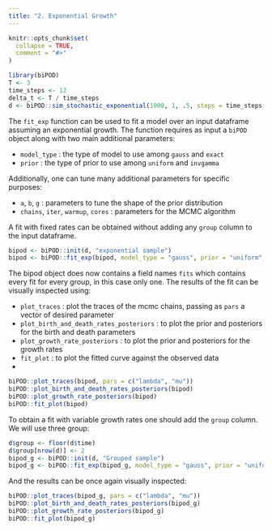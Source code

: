 ```yaml
---
title: "2. Exponential Growth"
---
```


```r
knitr::opts_chunk$set(
  collapse = TRUE,
  comment = "#>"
)
```

```r
library(biPOD)
T <- 3
time_steps <- 12
delta_t <- T / time_steps
d <- biPOD::sim_stochastic_exponential(1000, 1, .5, steps = time_steps, delta_t = delta_t)
```

The `fit_exp` function can be used to fit a model over an input dataframe assuming an exponential growth.
The function requires as input a `biPOD` object along with two main additional parameters:

- `model_type` : the type of model to use among `gauss` and `exact`
- `prior`      : the type of prior to use among `uniform` and `invgamma`

Additionally, one can tune many additional parameters for specific purposes:

- `a`, `b`, `g` : parameters to tune the shape of the prior distribution
- `chains`, `iter`, `warmup`, `cores` : parameters for the MCMC algorithm

A fit with fixed rates can be obtained without adding any `group` column to the input dataframe.

```r
bipod <- biPOD::init(d, "exponential sample")
bipod <- biPOD::fit_exp(bipod, model_type = "gauss", prior = "uniform", a = 0, b = 5, g = 5)
```

The bipod object does now contains a field names `fits` which contains every fit for every group, in this case only one. 
The results of the fit can be visually inspected using:

- `plot_traces` : plot the traces of the mcmc chains, passing as `pars` a vector of desired parameter
- `plot_birth_and_death_rates_posteriors` : to plot the prior and posteriors for the birth and death parameters
- `plot_growth_rate_posteriors` : to plot the prior and posteriors for the growth rates
- `fit_plot` : to plot the fitted curve against the observed data
- 

```r
biPOD::plot_traces(bipod, pars = c("lambda", "mu"))
biPOD::plot_birth_and_death_rates_posteriors(bipod)
biPOD::plot_growth_rate_posteriors(bipod)
biPOD::fit_plot(bipod)
```

To obtain a fit with variable growth rates one should add the `group` column. We will use three group:

```r
d$group <- floor(d$time)
d$group[nrow(d)] <- 2
bipod_g <- biPOD::init(d, "Grouped sample")
bipod_g <- biPOD::fit_exp(bipod_g, model_type = "gauss", prior = "uniform", a = 0, b = 5, g = 5)
```
And the results can be once again visually inspected:

```r
biPOD::plot_traces(bipod_g, pars = c("lambda", "mu"))
biPOD::plot_birth_and_death_rates_posteriors(bipod_g)
biPOD::plot_growth_rate_posteriors(bipod_g)
biPOD::fit_plot(bipod_g)
```
